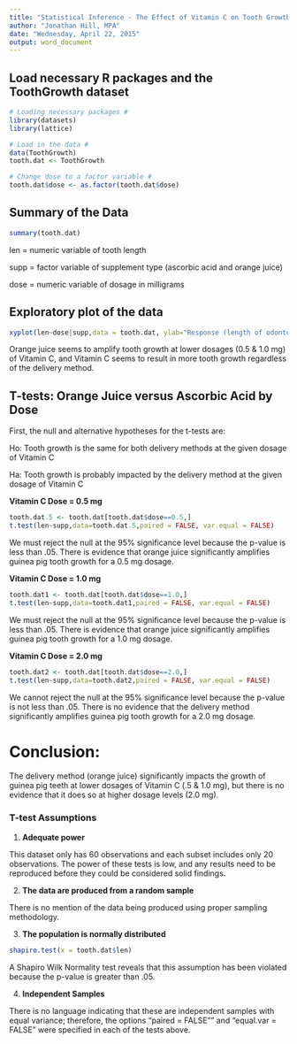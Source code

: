 ```yaml
---
title: "Statistical Inference - The Effect of Vitamin C on Tooth Growth in Guinea Pigs"
author: "Jonathan Hill, MPA"
date: "Wednesday, April 22, 2015"
output: word_document
---
```

## Load necessary R packages and the ToothGrowth dataset
```r
# Loading necessary packages #
library(datasets)
library(lattice)

# Load in the data #
data(ToothGrowth)
tooth.dat <- ToothGrowth

# Change dose to a factor variable #
tooth.dat$dose <- as.factor(tooth.dat$dose)
```

## Summary of the Data
```r
summary(tooth.dat)
```
len = numeric variable of tooth length

supp = factor variable of supplement type (ascorbic acid and orange juice)

dose = numeric variable of dosage in milligrams

## Exploratory plot of the data 
```r
xyplot(len~dose|supp,data = tooth.dat, ylab="Response (length of odontoblasts)",xlab="Dose of Vitamin C (mg)", main = "Vitamin C Delivery: Orange Juice (OJ) Vs. Ascorbic Acid (VC)")
```

Orange juice seems to amplify tooth growth at lower dosages (0.5 & 1.0 mg) of Vitamin C, and Vitamin C seems to result in more tooth growth regardless of the delivery method.

## T-tests: Orange Juice versus Ascorbic Acid by Dose
First, the null and alternative hypotheses for the t-tests are:

Ho: Tooth growth is the same for both delivery methods at the given dosage of Vitamin C

Ha: Tooth growth is probably impacted by the delivery method at the given dosage of Vitamin C

**Vitamin C Dose = 0.5 mg**
```r
tooth.dat.5 <- tooth.dat[tooth.dat$dose==0.5,]
t.test(len~supp,data=tooth.dat.5,paired = FALSE, var.equal = FALSE)
```

We must reject the null at the 95% significance level because the p-value is less than .05. There is evidence that orange juice significantly amplifies guinea pig tooth growth for a 0.5 mg dosage.

**Vitamin C Dose = 1.0 mg** 
```r
tooth.dat1 <- tooth.dat[tooth.dat$dose==1.0,]
t.test(len~supp,data=tooth.dat1,paired = FALSE, var.equal = FALSE)
```

We must reject the null at the 95% significance level because the p-value is less than .05. There is evidence that orange juice significantly amplifies guinea pig tooth growth for a 1.0 mg dosage.

**Vitamin C Dose = 2.0 mg** 
```r
tooth.dat2 <- tooth.dat[tooth.dat$dose==2.0,]
t.test(len~supp,data=tooth.dat2,paired = FALSE, var.equal = FALSE)
```

We cannot reject the null at the 95% significance level because the p-value is not less than .05. There is no evidence that the delivery method significantly amplifies guinea pig tooth growth for a 2.0 mg dosage.

# Conclusion:
The delivery method (orange juice) significantly impacts the growth of guinea pig teeth at lower dosages of Vitamin C (.5 & 1.0 mg), but there is no evidence that it does so at higher dosage levels (2.0 mg).

### T-test Assumptions

1. **Adequate power**

This dataset only has 60 observations and each subset includes only 20 observations.  The power of these tests is low, and any results need to be reproduced before they could be considered solid findings.

2. **The data are produced from a random sample**

There is no mention of the data being produced using proper sampling methodology.

3. **The population is normally distributed**

```r
shapiro.test(x = tooth.dat$len)
```

A Shapiro Wilk Normality test reveals that this assumption has been violated because the p-value is greater than .05.

4. **Independent Samples**

There is no language indicating that these are independent samples with equal variance; therefore, the options "paired = FALSE"" and "equal.var = FALSE" were specified in each of the tests above.
